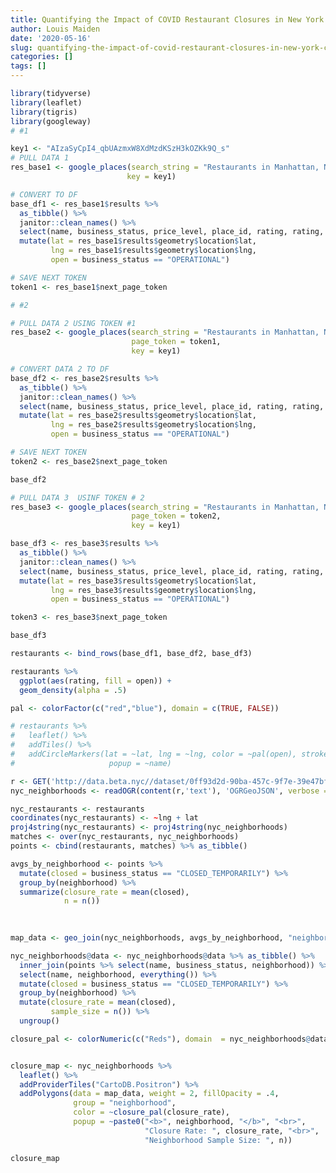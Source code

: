 ```yaml
---
title: Quantifying the Impact of COVID Restaurant Closures in New York City
author: Louis Maiden
date: '2020-05-16'
slug: quantifying-the-impact-of-covid-restaurant-closures-in-new-york-city
categories: []
tags: []
---
```



```r
library(tidyverse)
library(leaflet)
library(tigris)
library(googleway)
# #1

key1 <- "AIzaSyCpI4_qbUAzmxW8XdMzdKSzH3kOZKk9Q_s"
# PULL DATA 1
res_base1 <- google_places(search_string = "Restaurants in Manhattan, New York",
                          key = key1)

# CONVERT TO DF
base_df1 <- res_base1$results %>% 
  as_tibble() %>% 
  janitor::clean_names() %>% 
  select(name, business_status, price_level, place_id, rating, rating, types) %>% 
  mutate(lat = res_base1$results$geometry$location$lat,
         lng = res_base1$results$geometry$location$lng,
         open = business_status == "OPERATIONAL")

# SAVE NEXT TOKEN
token1 <- res_base1$next_page_token

# #2

# PULL DATA 2 USING TOKEN #1
res_base2 <- google_places(search_string = "Restaurants in Manhattan, New York",
                           page_token = token1,
                           key = key1)

# CONVERT DATA 2 TO DF
base_df2 <- res_base2$results %>% 
  as_tibble() %>% 
  janitor::clean_names() %>% 
  select(name, business_status, price_level, place_id, rating, rating, types) %>% 
  mutate(lat = res_base2$results$geometry$location$lat,
         lng = res_base2$results$geometry$location$lng,
         open = business_status == "OPERATIONAL")

# SAVE NEXT TOKEN
token2 <- res_base2$next_page_token

base_df2

```

```r
# PULL DATA 3  USINF TOKEN # 2
res_base3 <- google_places(search_string = "Restaurants in Manhattan, New York",
                           page_token = token2,
                           key = key1)

base_df3 <- res_base3$results %>% 
  as_tibble() %>% 
  janitor::clean_names() %>% 
  select(name, business_status, price_level, place_id, rating, rating, types) %>% 
  mutate(lat = res_base3$results$geometry$location$lat,
         lng = res_base3$results$geometry$location$lng,
         open = business_status == "OPERATIONAL")

token3 <- res_base3$next_page_token

base_df3

restaurants <- bind_rows(base_df1, base_df2, base_df3)

restaurants %>% 
  ggplot(aes(rating, fill = open)) +
  geom_density(alpha = .5)

pal <- colorFactor(c("red","blue"), domain = c(TRUE, FALSE))

# restaurants %>% 
#   leaflet() %>% 
#   addTiles() %>% 
#   addCircleMarkers(lat = ~lat, lng = ~lng, color = ~pal(open), stroke = FALSE, fillOpacity = .5,
#                     popup = ~name)


```


```r
r <- GET('http://data.beta.nyc//dataset/0ff93d2d-90ba-457c-9f7e-39e47bf2ac5f/resource/35dd04fb-81b3-479b-a074-a27a37888ce7/download/d085e2f8d0b54d4590b1e7d1f35594c1pediacitiesnycneighborhoods.geojson')
nyc_neighborhoods <- readOGR(content(r,'text'), 'OGRGeoJSON', verbose = F)

nyc_restaurants <- restaurants
coordinates(nyc_restaurants) <- ~lng + lat
proj4string(nyc_restaurants) <- proj4string(nyc_neighborhoods)
matches <- over(nyc_restaurants, nyc_neighborhoods)
points <- cbind(restaurants, matches) %>% as_tibble()

avgs_by_neighborhood <- points %>% 
  mutate(closed = business_status == "CLOSED_TEMPORARILY") %>% 
  group_by(neighborhood) %>% 
  summarize(closure_rate = mean(closed),
            n = n())
  
  

map_data <- geo_join(nyc_neighborhoods, avgs_by_neighborhood, "neighborhood", "neighborhood")

nyc_neighborhoods@data <- nyc_neighborhoods@data %>% as_tibble() %>% 
  inner_join(points %>% select(name, business_status, neighborhood)) %>% 
  select(name, neighborhood, everything()) %>% 
  mutate(closed = business_status == "CLOSED_TEMPORARILY") %>% 
  group_by(neighborhood) %>% 
  mutate(closure_rate = mean(closed),
         sample_size = n()) %>% 
  ungroup()

closure_pal <- colorNumeric(c("Reds"), domain  = nyc_neighborhoods@data$closure_rate)


closure_map <- nyc_neighborhoods %>% 
  leaflet() %>% 
  addProviderTiles("CartoDB.Positron") %>% 
  addPolygons(data = map_data, weight = 2, fillOpacity = .4, 
              group = "neighborhood",
              color = ~closure_pal(closure_rate),
              popup = ~paste0("<b>", neighborhood, "</b>", "<br>",
                              "Closure Rate: ", closure_rate, "<br>",
                              "Neighborhood Sample Size: ", n))
```


```r
closure_map

```